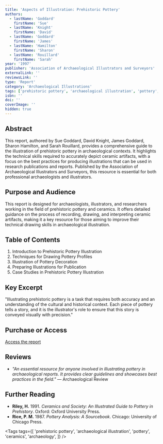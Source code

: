 ```yaml
---
title: 'Aspects of Illustration: Prehistoric Pottery'
authors:
  - lastName: 'Goddard'
    firstName: 'Sue'
  - lastName: 'Knight'
    firstName: 'David'
  - lastName: 'Goddard'
    firstName: 'James'
  - lastName: 'Hamilton'
    firstName: 'Sharon'
  - lastName: 'Rouillard'
    firstName: 'Sarah'
year: '1997'
publisher: 'Association of Archaeological Illustrators and Surveyors'
externalLink: ''
reviewsLink: ''
type: 'Report'
category: 'Archaeological Illustrations'
tags: ['prehistoric pottery', 'archaeological illustration', 'pottery', 'ceramics', 'archaeology']
isbn: ''
doi: ''
coverImage: ''
hidden: true
---
```


## Abstract

This report, authored by Sue Goddard, David Knight, James Goddard, Sharon Hamilton, and Sarah Rouillard, provides a comprehensive guide to the illustration of prehistoric pottery in archaeological contexts. It highlights the technical skills required to accurately depict ceramic artifacts, with a focus on the best practices for producing illustrations that can be used in research publications and reports. Published by the Association of Archaeological Illustrators and Surveyors, this resource is essential for both professional archaeologists and illustrators.

## Purpose and Audience

This report is designed for archaeologists, illustrators, and researchers working in the field of prehistoric pottery and ceramics. It offers detailed guidance on the process of recording, drawing, and interpreting ceramic artifacts, making it a key resource for those aiming to improve their technical drawing skills in archaeological illustration.

## Table of Contents

1. Introduction to Prehistoric Pottery Illustration
2. Techniques for Drawing Pottery Profiles
3. Illustration of Pottery Decoration
4. Preparing Illustrations for Publication
5. Case Studies in Prehistoric Pottery Illustration

## Key Excerpt

"Illustrating prehistoric pottery is a task that requires both accuracy and an understanding of the cultural and historical context. Each piece of pottery tells a story, and it is the illustrator's role to ensure that this story is conveyed visually with precision."

## Purchase or Access

[Access the report](https://www.archaeologicalillustrators.org/publications)

## Reviews

- _"An essential resource for anyone involved in illustrating pottery in archaeological reports. It provides clear guidelines and showcases best practices in the field."_ — Archaeological Review

## Further Reading

- **Riley, H.** 1991. _Ceramics and Society: An Illustrated Guide to Pottery in Prehistory_. Oxford: Oxford University Press.
- **Rice, P. M.** 1987. _Pottery Analysis: A Sourcebook_. Chicago: University of Chicago Press.

<Tags
  tags={[
    'prehistoric pottery',
    'archaeological illustration',
    'pottery',
    'ceramics',
    'archaeology',
  ]}
/>
